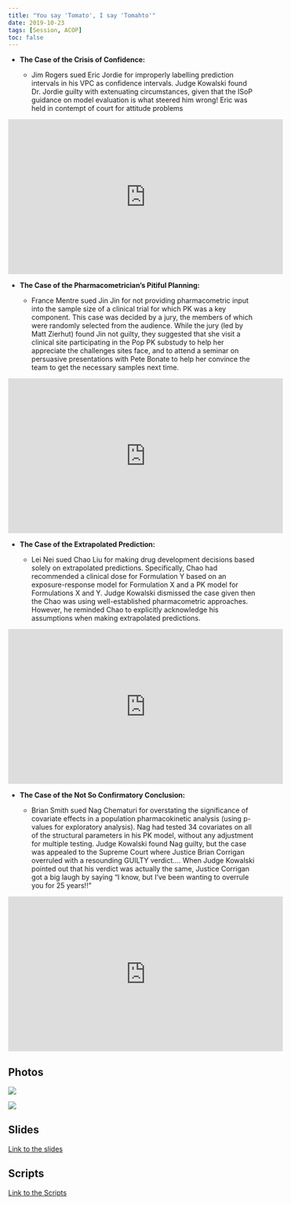 ```yaml
---
title: "You say 'Tomato', I say 'Tomahto'"
date: 2019-10-23
tags: [Session, ACOP]
toc: false
---
```


* **The Case of the Crisis of Confidence:**

  - Jim Rogers sued Eric Jordie for improperly labelling prediction intervals in his VPC as confidence intervals. Judge Kowalski found Dr. Jordie guilty with extenuating circumstances, given that the ISoP guidance on model evaluation is what steered him wrong! Eric was held in contempt of court for attitude problems

<iframe width="560" height="315" src="https://www.youtube.com/embed/by7_JUtbe2U" frameborder="0" allowfullscreen></iframe>
  
* **The Case of the Pharmacometrician’s Pitiful Planning:** 

  - France Mentre sued Jin Jin for not providing pharmacometric input into the sample size of a clinical trial for which PK was a key component. This case was decided by a jury, the members of which were randomly selected from the audience. While the jury (led by Matt Zierhut) found Jin not guilty, they suggested that she visit a clinical site participating in the Pop PK substudy to help her appreciate the challenges sites face, and to attend a seminar on persuasive presentations with Pete Bonate to help her convince the team to get the necessary samples next time.

<iframe width="560" height="315" src="https://www.youtube.com/embed/6UXGhrI2A6I" frameborder="0" allowfullscreen></iframe>

* **The Case of the Extrapolated Prediction:**

  - Lei Nei sued Chao Liu for making drug development decisions based solely on extrapolated predictions. Specifically, Chao had recommended a clinical dose for Formulation Y based on an exposure-response model for Formulation X and a PK model for Formulations X and Y. Judge Kowalski dismissed the case given then the Chao was using well-established pharmacometric approaches. However, he reminded Chao to explicitly acknowledge his assumptions when making extrapolated predictions.
  
<iframe width="560" height="315" src="https://www.youtube.com/embed/FgZRsXhdja4" frameborder="0" allowfullscreen></iframe>

* **The Case of the Not So Confirmatory Conclusion:**

  - Brian Smith sued Nag Chematuri for overstating the significance of covariate effects in a population pharmacokinetic analysis (using p-values for exploratory analysis). Nag had tested 34 covariates on all of the structural parameters in his PK model, without any adjustment for multiple testing. Judge Kowalski found Nag guilty, but the case was appealed to the Supreme Court where Justice Brian Corrigan overruled with a resounding GUILTY verdict…. When Judge Kowalski pointed out that his verdict was actually the same, Justice Corrigan got a big laugh by saying “I know, but I’ve been wanting to overrule you for 25 years!!” 
  
<iframe width="560" height="315" src="https://www.youtube.com/embed/olo5QibDbOs" frameborder="0" allowfullscreen></iframe>


## Photos
  
![](/post/acop10session_files/ACOP10SxPSession1.jpg)


![](/post/acop10session_files/ACOP10SxPSession.jpg)


## Slides
[Link to the slides](https://higherlogicdownload.s3.amazonaws.com/AMSTAT/55557379-e8d6-4476-bccf-8ef2ef3dc4ef/UploadedImages/ACOP10/SXP_ALL_SLIDES.pdf)


## Scripts
[Link to the Scripts](https://higherlogicdownload.s3.amazonaws.com/AMSTAT/55557379-e8d6-4476-bccf-8ef2ef3dc4ef/UploadedImages/ACOP10/ALL_SCRIPTS.pdf)
